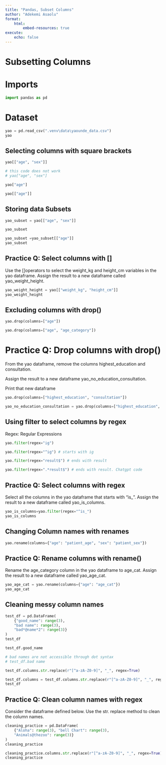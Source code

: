 ```yaml
---
title: "Pandas, Subset Columns"
author: "Adekemi Asaolu"
format:
    html: 
        embed-resources: true
execute:
    echo: false
---
```


# Subsetting Columns

# Imports

```python
import pandas as pd
```

# Dataset

```python
yao = pd.read_csv(".venv\data\yaounde_data.csv")
yao
```

## Selecting columns with square brackets

```python
yao[["age", "sex"]]
```


```python
# this code does not work
# yao["age", "sex"]
```

```python
yao["age"]
```

```python
yao[["age"]]
```

## Storing data Subsets

```python
yao_subset = yao[["age", "sex"]]
```

```python
yao_subset
```

```python
yao_subset =yao_subset[["age"]]
yao_subset
```

## Practice Q: Select columns with []
Use the []operators to select the weight_kg and height_cm variables in the yao dataframe. Assign the result to a new dataframe called yao_weight_height.


```python
yao_weight_height = yao[["weight_kg", "height_cm"]]
yao_weight_height
```

## Excluding columns with drop()
```python
yao.drop(columns=["age"])
```

```python
yao.drop(columns=["age", "age_category"])
```

# Practice Q: Drop columns with drop()
From the yao dataframe, remove the columns highest_education and consultation.

Assign the result to a new dataframe yao_no_education_consultation.

Print that new dataframe
```python
yao.drop(columns=["highest_education", "consultation"])
```

```python
yao_no_education_consultation = yao.drop(columns=["highest_education", "consultation"])
```

## Using filter to select columns by regex
Regex: Regular Expressions
```python
yao.filter(regex="ig")
```

```python
yao.filter(regex="^ig") # starts with ig
```

```python
yao.filter(regex="result$") # ends with result
```

```python
yao.filter(regex=".*result$") # ends with result. Chatgpt code
```

## Practice Q: Select columns with regex

Select all the columns in the yao dataframe that starts with "is_". Assign the result to a new dataframe called yao_is_columns.

```python
yao_is_columns=yao.filter(regex="^is_")
yao_is_columns
```

## Changing Column names with renames

```python
yao.rename(columns={"age": "patient_age", "sex": "patient_sex"})
```

## Practice Q: Rename columns with rename()
Rename the age_category column in the yao dataframe to age_cat. Assign the result to a new dataframe called yao_age_cat.

```python
yao_age_cat = yao.rename(columns={"age": "age_cat"})
yao_age_cat
```

## Cleaning messy column names

```python
test_df = pd.DataFrame(
    {"good_name": range(3),
    "bad name": range(3),
    "bad*@name*2": range(3)}
)
test_df
```

```python
test_df.good_name
```
```python
# bad names are not accessible through dot syntax
# test_df.bad name
```


```python
test_df.columns.str.replace(r"[^a-zA-Z0-9]", "_", regex=True)
```

```python
test_df.columns = test_df.columns.str.replace(r"[^a-zA-Z0-9]", "_", regex=True)
test_df
```

## Practice Q: Clean column names with regex
Consider the dataframe defined below. Use the str. replace method to clean the column names.

```python
cleaning_practice = pd.DataFrame(
    {"Aloha": range(3), "bell Chart": range(3), 
    "Animals@thezoo": range(3)}
)
cleaning_practice
```

```python
cleaning_practice.columns.str.replace(r"[^a-zA-Z0-9]", "_", regex=True)
cleaning_practice
```
